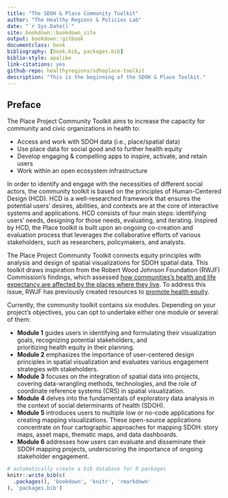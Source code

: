 ```yaml
--- 
title: "The SDOH & Place Community Toolkit"
author: "The Healthy Regions & Policies Lab"
date: "`r Sys.Date()`"
site: bookdown::bookdown_site
output: bookdown::gitbook
documentclass: book
bibliography: [book.bib, packages.bib]
biblio-style: apalike
link-citations: yes
github-repo: healthyregions/sdhoplace-toolkit
description: "This is the beginning of the SDOH & Place Toolkit."
---
```


## Preface {-}

The Place Project Community Toolkit aims to increase the capacity for community and civic organizations in health to:

 - Access and work with SDOH data (i.e., place/spatial data)
 - Use place data for social good and to further health equity
 - Develop engaging & compelling apps to inspire, activate, and retain users
 - Work within an open ecosystem infrastructure

In order to identify and engage with the necessities of different social actors, the community toolkit is based on the principles of Human-Centered Design (HCD). HCD is a well-researched framework that ensures the potential users’ desires, abilities, and contexts are at the core of interactive systems and applications. HCD consists of four main steps: identifying users’ needs, designing for those needs, evaluating, and iterating. Inspired by HCD, the Place toolkit is built upon an ongoing co-creation and evaluation process that leverages the collaborative efforts of various stakeholders, such as researchers, policymakers, and analysts.

The Place Project Community Toolkit connects equity principles with analysis and design of spatial visualizations for SDOH spatial data. This toolkit draws inspiration from the Robert Wood Johnson Foundation (RWJF) Commission’s findings, which assessed [how communities’s health and life expectancy are affected by the places where they live](https://www.rwjf.org/en/insights/our-research/interactives/whereyouliveaffectshowlongyoulive.html). To address this issue, RWJF has previously created resources to [promote health equity](https://www.rwjf.org/en/building-a-culture-of-health/focus-areas/Features/achieving-health-equity.html).

Currently, the community toolkit contains six modules. Depending on your project's objectives, you can opt to undertake either one module or several of them: 

 - **Module 1** guides users in identifying and formulating their visualization goals, recognizing potential stakeholders, and     
  prioritizing health equity in their planning. 
 - **Module 2** emphasizes the importance of user-centered design principles in spatial visualization and evaluates various 
  engagement strategies with stakeholders. 
 - **Module 3** focuses on the integration of spatial data into projects, covering data-wrangling methods, technologies, and the 
  role of coordinate reference systems (CRS) in spatial visualization. 
 - **Module 4** delves into the fundamentals of exploratory data analysis in the context of social determinants of health (SDOH). 
 - **Module 5** introduces users to multiple low or no-code applications for creating mapping visualizations. These open-source 
  applications concentrate on four cartographic approaches for mapping SDOH: story maps, asset maps, thematic maps, and data 
  dashboards.
 - **Module 6** addresses how users can evaluate and disseminate their SDOH mapping projects, underscoring the importance of 
  ongoing stakeholder engagement.



```r
# automatically create a bib database for R packages
knitr::write_bib(c(
  .packages(), 'bookdown', 'knitr', 'rmarkdown'
), 'packages.bib')
```
